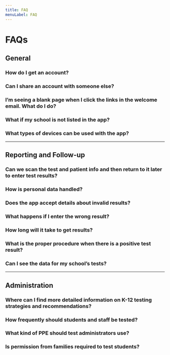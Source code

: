 ```yaml
---
title: FAQ
menuLabel: FAQ
---
```


# FAQs

## General

### How do I get an account?

### Can I share an account with someone else?

### I’m seeing a blank page when I click the links in the welcome email. What do I do?

### What if my school is not listed in the app?

### What types of devices can be used with the app?

---

## Reporting and Follow-up

### Can we scan the test and patient info and then return to it later to enter test results?

### How is personal data handled?

### Does the app accept details about invalid results?

### What happens if I enter the wrong result?

### How long will it take to get results?

### What is the proper procedure when there is a positive test result?

### Can I see the data for my school’s tests?

---

## Administration

### Where can I find more detailed information on K-12 testing strategies and recommendations?

### How frequently should students and staff be tested?

### What kind of PPE should test administrators use?

### Is permission from families required to test students?
